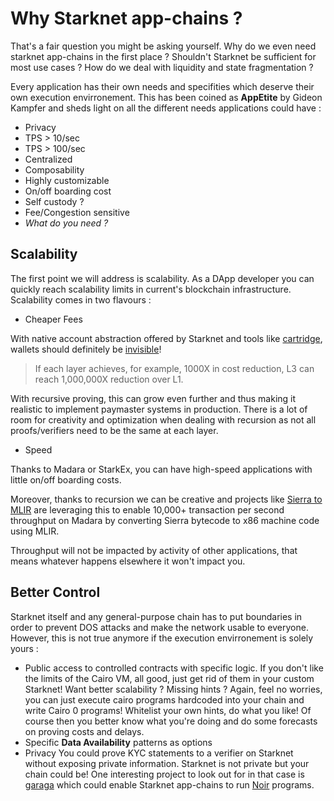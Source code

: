 # Why Starknet app-chains ?

That's a fair question you might be asking yourself. Why do we even need starknet app-chains in the first place ? 
Shouldn't Starknet be sufficient for most use cases ? How do we deal with liquidity and state fragmentation ?

Every application has their own needs and specifities which deserve their own execution envirronement.
This has been coined as **AppEtite** by Gideon Kampfer and sheds light on all the different needs applications could have : 
- Privacy
- TPS > 10/sec
- TPS > 100/sec
- Centralized 
- Composability
- Highly customizable
- On/off boarding cost
- Self custody ?
- Fee/Congestion sensitive
- *What do you need ?*



## Scalability

The first point we will address is scalability. As a DApp developer you can quickly reach scalability limits in current's blockchain infrastructure.
Scalability comes in two flavours : 
- Cheaper Fees 

With native account abstraction offered by Starknet and tools like [cartridge](https://cartridge.gg/), wallets should definitely be [invisible](https://mirror.xyz/sylve.eth/A8VnNvBVbc0aXmW2FlG58ysI8oZUnH0HGwwjIsQGHUk)!

> If each layer achieves, for example, 1000X in cost reduction, L3 can reach 1,000,000X reduction over L1.

With recursive proving, this can grow even further and thus making it realistic to implement paymaster systems in production.
There is a lot of room for creativity and optimization when dealing with recursion as not all proofs/verifiers need to be the same at each layer.

- Speed 

Thanks to Madara or StarkEx, you can have high-speed applications with little on/off boarding costs.

Moreover, thanks to recursion we can be creative and projects like [Sierra to MLIR](https://github.com/lambdaclass/cairo_sierra2mlir) are leveraging this to enable 10,000+ transaction per second throughput on Madara by converting Sierra bytecode to x86 machine code using MLIR.

Throughput will not be impacted by activity of other applications, that means whatever happens elsewhere it won't impact you. 

## Better Control

Starknet itself and any general-purpose chain has to put boundaries in order to prevent DOS attacks and make the network usable to everyone.
However, this is not true anymore if the execution envirronement is solely yours : 
- Public access to controlled contracts with specific logic. 
If you don't like the limits of the Cairo VM, all good, just get rid of them in your custom Starknet!
Want better scalability ? Missing hints ? Again, feel no worries, you can just execute cairo programs hardcoded into your chain and write Cairo 0 programs! 
Whitelist your own hints, do what you like! Of course then you better know what you're doing and do some forecasts on proving costs and delays.
- Specific **Data Availability** patterns as options
- Privacy 
You could prove KYC statements to a verifier on Starknet without exposing private information. Starknet is not private but your chain could be!
One interesting project to look out for in that case is [garaga](https://github.com/keep-starknet-strange/garaga) which could enable 
Starknet app-chains to run [Noir](https://github.com/noir-lang/noir) programs.
